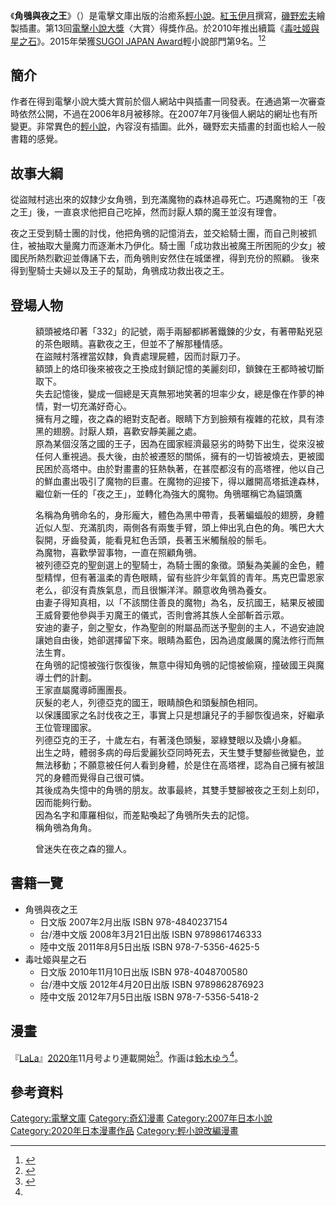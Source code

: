 
{{Infobox animanga/Headerofja
|標題= 角鴞與夜之王
|圖像= Horned owl And King of the Night (TW).jpg
|尺寸= 
|說明= 台版封面
|日文名稱= ミミズクと夜の王
|英文名稱= 
|類型= 奇幻
}}
{{Infobox animanga/Novel
|輕小說= 是
|著者=[[紅玉いづき|紅玉いづき]]
|插圖=[[磯野宏夫|磯野宏夫]]
|出版社={{flagicon|Japan}} [[MediaWorks|MediaWorks]]<br />{{flagicon|Taiwan}} {{flagicon|HK}} [[台灣角川|台灣角川]]<br />{{flagicon|PRC}} [[湖南美術出版社|湖南美術出版社]]（出版）[[天聞角川|天聞角川]]（發行）
|label={{flagicon|Japan}} [[電擊文庫|電擊文庫]]<br />{{flagicon|Taiwan}} Kadokawa Fantastic Novels
|連載雜誌= 
|開始= 2007年2月
|結束= 
|冊數=全2卷 
}}
{{Infobox animanga/Footerofja}}

《'''角鴞與夜之王'''》（'''{{lang|ja|ミミズクと夜の王}}'''）是電擊文庫出版的治癒系[[輕小說|輕小說]]。[[紅玉伊月|紅玉伊月]]撰寫，[[磯野宏夫|磯野宏夫]]繪製插畫。第13回[[電擊小說大獎|電擊小說大獎]]〈大賞〉得獎作品。於2010年推出續篇《[[毒吐姬與星之石|毒吐姬與星之石]]》。2015年榮獲[[SUGOI_JAPAN_Award|SUGOI JAPAN Award]]輕小說部門第9名。<ref>{{cite web |language= ja |title= 世界に紹介したい作品に『まどマギ』国民投票7万7631票獲得 |url= http://www.oricon.co.jp/news/2049850/ |author=  |work= ORICON STYLE |publisher= [[ORICON|ORICON]] |date= 2015年3月12日 |accessdate= 2015年3月25日 |archive-date= 2015年3月27日 |archive-url= https://web.archive.org/web/20150327051758/http://www.oricon.co.jp/news/2049850/ |dead-url= no }}</ref><ref>{{cite web |language= ja |title= 国民投票 結果発表｜SUGOI JAPAN |url= http://sugoi-japan.jp/result.html |author=  |work=  |publisher= SUGOI JAPAN |date=  |accessdate= 2015年3月25日 |deadurl= yes |archiveurl= https://web.archive.org/web/20150323022823/http://sugoi-japan.jp/result.html |archivedate= 2015年3月23日 }}</ref>

==簡介==
作者在得到電擊小說大獎大賞前於個人網站中與插畫一同發表。在通過第一次審查時依然公開，不過在2006年8月被移除。在2007年7月後個人網站的網址也有所變更。非常異色的[[輕小說|輕小說]]，內容沒有插圖。此外，磯野宏夫插畫的封面也給人一般書籍的感覺。

==故事大綱==
從盜賊村逃出來的奴隸少女角鴞，到充滿魔物的森林追尋死亡。巧遇魔物的王「夜之王」後，一直哀求他把自己吃掉，然而討厭人類的魔王並沒有理會。

夜之王受到騎士團的討伐，他把角鴞的記憶消去，並交給騎士團，而自己則被抓住，被抽取大量魔力而逐漸木乃伊化。騎士團「成功救出被魔王所困阨的少女」被國民所熱烈歡迎並傳誦下去，而角鴞則安然住在城堡裡，得到充份的照顧。
後來得到聖騎士夫婦以及王子的幫助，角鴞成功救出夜之王。

==登場人物==
;{{nihongo|角鴞 |ミミズク}}
:額頭被烙印著「332」的記號，兩手兩腳都綁著鐵鍊的少女，有著帶點兇惡的茶色眼睛。喜歡夜之王，但並不了解那種情感。
:在盜賊村落裡當奴隸，負責處理屍體，因而討厭刀子。
:額頭上的烙印後來被夜之王換成封鎖記憶的美麗刻印，鎖鍊在王都{{lang|ja|レッドアーク}}時被切斷取下。
:失去記憶後，變成一個總是天真無邪地笑著的坦率少女，總是像在作夢的神情，對一切充滿好奇心。
;{{nihongo|夜之王 |フクロウ}}
:擁有月之瞳，夜之森的絕對支配者。眼睛下方到臉頰有複雜的花紋，具有漆黑的翅膀。討厭人類，喜歡安靜美麗之處。
:原為某個沒落之國的王子，因為在國家經濟最惡劣的時勢下出生，從來沒被任何人重視過。長大後，由於被遷怒的關係，擁有的一切皆被燒去，更被國民困於高塔中。由於對畫畫的狂熱執著，在甚麼都沒有的高塔裡，他以自己的鮮血畫出吸引了魔物的巨畫。在魔物的迎接下，得以離開高塔抵達森林，繼位新一任的「夜之王」，並轉化為強大的魔物。角鴞暱稱它為貓頭鷹

;{{nihongo|庫羅|クロ}}
:名稱為角鴞命名的，身形龐大，體色為黑中帶青，長著蝙蝠般的翅膀，身體近似人型、充滿肌肉，兩側各有兩隻手臂，頭上伸出乳白色的角。嘴巴大大裂開，牙齒發黃，能看見紅色舌頭，長著玉米觸鬚般的鬃毛。
:為魔物，喜歡學習事物，一直在照顧角鴞。
;{{nihongo|安．多克．馬克巴雷恩(安迪)|アン･デューク･マクバーレン(アンディ)}}
:被列德亞克的聖劍選上的聖騎士，為騎士團的象徵。頭髮為美麗的金色，體型精悍，但有著溫柔的青色眼睛，留有些許少年氣質的青年。馬克巴雷恩家老么，卻沒有貴族氣息，而且很懶洋洋。願意收角鴞為養女。
:由妻子得知真相，以「不該關住善良的魔物」為名，反抗國王，結果反被國王威脅要他參與手刃魔王的儀式，否則會將其族人全部斬首示眾。
;{{nihongo|歐莉葉特．馬克巴雷恩|オリエッタ・マクバーレン}}
:安迪的妻子，劍之聖女，作為聖劍的附屬品而送予聖劍的主人，不過安迪說讓她自由後，她卻選擇留下來。眼睛為藍色，因為過度嚴厲的魔法修行而無法生育。
:在角鴞的記憶被強行恢復後，無意中得知角鴞的記憶被偷窺，撞破國王與魔導士們的計劃。
;{{nihongo|利貝爾|リーベル}}
:王家直屬魔導師團團長。
;{{nihongo|丹德斯|ダンテス}}
:灰髮的老人，列德亞克的國王，眼睛顏色和頭髮顏色相同。
:以保護國家之名討伐夜之王，事實上只是想讓兒子的手腳恢復過來，好繼承王位管理國家。
;{{nihongo|庫羅狄亞斯．韋恩．尤德塔．列德亞克(狄亞)|クローディアス・ヴァイン・ヨールデルタ・レッドアーク(ディア)}}
:列德亞克的王子，十歲左右，有著淺色頭髮，翠綠雙眼以及嬌小身軀。
:出生之時，體弱多病的母后愛麗狄亞同時死去，天生雙手雙腳些微變色，並無法移動；不願意被任何人看到身體，於是住在高塔裡，認為自己擁有被詛咒的身體而覺得自己很可憐。
:其後成為失憶中的角鴞的朋友。故事最終，其雙手雙腳被夜之王刻上刻印，因而能夠行動。
:因為名字和庫羅相似，而差點喚起了角鴞所失去的記憶。
:稱角鴞為角角。

;{{nihongo|席拉|}}
:曾迷失在夜之森的獵人。

==書籍一覽==
*角鴞與夜之王
**日文版 2007年2月出版 ISBN 978-4840237154
**台/港中文版 2008年3月21日出版 ISBN 9789861746333
**陸中文版 2011年8月5日出版 ISBN 978-7-5356-4625-5
*毒吐姬與星之石
**日文版 2010年11月10日出版 ISBN 978-4048700580
**台/港中文版 2012年4月20日出版 ISBN 9789862876923
**陸中文版 2012年7月5日出版 ISBN 978-7-5356-5418-2

== 漫畫 ==
『[[LaLa|LaLa]]』[[2020年|2020年]]11月号より連載開始<ref name="lnnews20200924">{{Cite news|url=https://ln-news.com/articles/109655|title=『ミミズクと夜の王』のコミカライズ連載が月刊LaLa11月号より開始|publisher=ラノベニュースオンライン|date=2020-09-24|accessdate=2020-09-24|archive-date=2020-11-26|archive-url=https://web.archive.org/web/20201126173954/https://ln-news.com/articles/109655|dead-url=no}}</ref>。作画は[[鈴木ゆう|鈴木ゆう]]<ref name="lnnews20200924" />。

==參考資料==
{{reflist}}


{{DEFAULTSORT:Mimizuku to yorunoou}}


{{電擊小說大獎}}
[[Category:電擊文庫|Category:電擊文庫]]
[[Category:奇幻漫畫|Category:奇幻漫畫]]
[[Category:2007年日本小說|Category:2007年日本小說]]
[[Category:2020年日本漫畫作品|Category:2020年日本漫畫作品]]
[[Category:輕小說改編漫畫|Category:輕小說改編漫畫]]